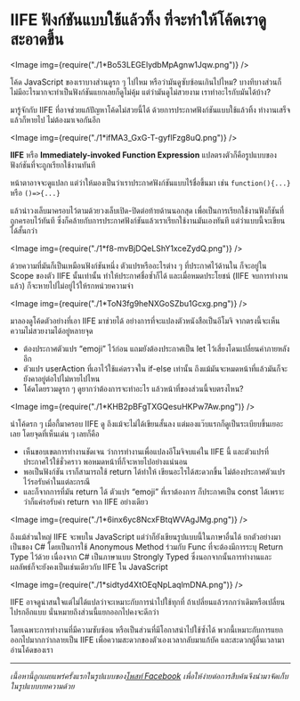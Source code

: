 
# IIFE ฟังก์ชันแบบใช้แล้วทิ้ง ที่จะทำให้โค้ดเราดูสะอาดขึ้น

<Image img={require("./1*Bo53LEGElydbMpAgnw1Jqw.png")} />

โค้ด JavaScript ของเราบางส่วนดูรก ๆ ไปไหม หรือว่ามันดูซับซ้อนเกินไปไหม? บางทีบางส่วนก็ไม่มีอะไรมากจะทำเป็นฟังก์ชันแยกเลยก็ดูไม่คุ้ม แต่ว่ามันดูไม่สวยงาม เราทำอะไรกับมันได้บ้าง?

<!-- truncate -->

มารู้จักกับ IIFE ที่อาจช่วยแก้ปัญหาโค้ดไม่สวยนี้ได้ ด้วยการประกาศฟังก์ชันแบบใช้แล้วทิ้ง ทำงานเสร็จแล้วก็หายไป ไม่ต้องมาเจอกันอีก

<Image img={require("./1*ifMA3_GxG-T-gyflFzg8uQ.png")} />

**IIFE** หรือ **Immediately-invoked Function Expression** แปลตรงตัวก็คือรูปแบบของฟังก์ชันที่จะถูกเรียกใช้งานทันที

หน้าตาอาจจะดูแปลก แต่ว่าให้มองเป็นว่าเราประกาศฟังก์ชันแบบไร้ชื่อขึ้นมา เช่น `function(){...}` หรือ `()=>{...}`

แล้วนำวงเล็บมาครอบไว้ตามด้วยวงเล็บเปิด-ปิดต่อท้ายด้านนอกสุด เพื่อเป็นการเรียกใช้งานฟังก็ชันที่ถูกครอบไว้ทันที ซึ่งก็คล้ายกับการประกาศฟังก์ชันแล้วเราเรียกใช้งานมันเองทันที แต่ว่าแบบนี้จะเขียนได้สั้นกว่า

<Image img={require("./1*f8-mvBjDQeLShY1xceZydQ.png")} />

ด้วยความที่มันก็เป็นเหมือนฟังก์ชันหนึ่ง ตัวแปรหรืออะไรต่าง ๆ ที่ประกาศไว้ด้านใน ก็จะอยู่ใน Scope ของตัว IIFE นั้นเท่านั้น ทำให้ประกาศชื่อซ้ำก็ได้ และเมื่อหมดประโยชน์ (IIFE จบการทำงานแล้ว) ก็จะหายไปไม่อยู่ไว้ให้รกหน่วยความจำ

<Image img={require("./1*ToN3fg9heNXGoSZbu1Gcxg.png")} />

มาลองดูโค้ดตัวอย่างที่เอา IIFE มาช่วยได้ อย่างการที่จะแปลงตัวหนังสือเป็นอีโมจิ จากตรงนี้จะเห็นความไม่สวยงามได้อยู่หลายจุด

- ต้องประกาศตัวแปร “emoji” ไว้ก่อน แถมยังต้องประกาศเป็น let ไว้เสี่ยงโดนเปลี่ยนค่าภายหลังอีก
- ตัวแปร userAction ที่เอาไว้ใช้แค่ตรวจใน if-else เท่านั้น ถึงแม้มันจะหมดหน้าที่แล้วมันก็จะยังคาอยู่ต่อไปไม่หายไปไหน
- โค้ดโดยรวมดูรก ๆ ดูยากว่าต้องการจะทำอะไร แล้วหน้าที่ของส่วนนี้จบตรงไหน?

<Image img={require("./1*KHB2pBFgTXGQesuHKPw7Aw.png")} />

นำโค้ดรก ๆ เมื่อกี้มาครอบ IIFE ดู ถึงแม้จะไม่ได้เขียนสั้นลง แต่มองแว๊บแรกก็ดูเป็นระเบียบขึ้นเยอะเลย โดยจุดที่เห็นเด่น ๆ เลยก็คือ

- เห็นขอบเขตการทำงานชัดเจน ว่าการทำงานเพื่อแปลงอีโมจิจบแค่ใน IIFE นี้ และตัวแปรที่ประกาศไว้ใช้ชั่วคราว พอหมดหน้าที่ก็จะหายไปอย่างแน่นอน
- พอเป็นฟังก์ชัน เราก็สามารถใช้ return ได้ทำให้ เขียนอะไรได้สะดวกขึ้น ไม่ต้องประกาศตัวแปรไว้รอรับค่าในแต่ละกรณี
- และก็จากการที่มัน return ได้ ตัวแปร “emoji” ที่เราต้องการ ก็ประกาศเป็น const ได้เพราะว่าก็แค่รอรับค่า return จาก IIFE อย่างเดียว

<Image img={require("./1*6inx6yc8NcxFBtqWVAgJMg.png")} />

ถึงแม้ส่วนใหญ่ IIFE จะพบใน JavaScript แต่ว่าก็ยังเขียนรูปแบบนี้ในภาษาอื่นได้ ยกตัวอย่างมาเป็นของ C# โดยเป็นการใช้ Anonymous Method ร่วมกับ Func ที่จะต้องมีการระบุ Return Type ไว้ด้วย เนื่องจาก C# เป็นภาษาแบบ Strongly Typed ซึ่งนอกจากนั้นการทำงานและผลลัพธ์ก็จะยังคงเป็นเช่นเดียวกับ IIFE ใน JavaScript

<Image img={require("./1*sidtyd4XtOEqNpLaqlmDNA.png")} />

IIFE อาจดูน่าสนใจแต่ไม่ได้แปลว่าจะเหมาะกับการนำไปใช้ทุกที่ ถ้าเปลี่ยนแล้วรกกว่าเดิมหรือเปลี่ยนไปรกอีกแบบ นั่นหมายถึงส่วนนี้แยกออกไปคงจะดีกว่า

โดยเฉพาะการทำงานที่มีความซับซ้อน หรือเป็นส่วนที่มีโอกาสนำไปใช้ซ้ำได้ พวกนี้เหมาะกับการแยกออกไปมากกว่ากลายเป็น IIFE เพื่อความสะดวกของตัวเองเวลากลับมาแก้บัค และสะดวกผู้อื่นเวลามาอ่านโค้ดของเรา

---

_เนื้อหานี้ถูกเผยแพร่ครั้งแรกในรูปแบบของ_[_โพสท์ Facebook_](https://www.facebook.com/devesitory/posts/pfbid02kYuEPZjdrb6JosSPP57NBbx7qn1HFv2qPC71faag6V4g8hXN3kcfp3XyKcbn8Xo8l) _เพื่อให้ง่ายต่อการสืบค้นจึงนำมาจัดเก็บในรูปแบบบทความด้วย_
